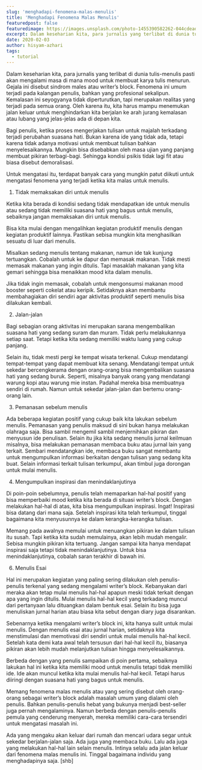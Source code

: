 ```yaml
---
slug: 'menghadapi-fenomena-malas-menulis'
title: 'Menghadapi Fenomena Malas Menulis'
featuredpost: false
featuredimage: https://images.unsplash.com/photo-1455390582262-044cdead277a?ixid=MXwxMjA3fDB8MHxzZWFyY2h8MTB8fHdyaXRlcnxlbnwwfHwwfA%3D%3D&ixlib=rb-1.2.1&auto=format&fit=crop&w=500&q=60
excerpt: Dalam keseharian kita, para jurnalis yang terlibat di dunia tulis-menulis pasti akan mengalami masa di mana mood untuk membuat karya tulis menurun.
date: 2020-02-03
author: hisyam-azhari
tags:
  - tutorial
---
```


Dalam keseharian kita, para jurnalis yang terlibat di dunia tulis-menulis pasti akan mengalami masa di mana mood untuk membuat karya tulis menurun. Gejala ini disebut sindrom males atau writer’s block. Fenomena ini umum terjadi pada kalangan penulis, bahkan yang profesional sekalipun. Kemalasan ini seyogyanya tidak diperturutkan, tapi merupakan realitas yang terjadi pada semua orang. Oleh karena itu, kita harus mampu menemukan jalan keluar untuk menghindarkan kita berjalan ke arah jurang kemalasan atau lubang yang jelas-jelas ada di depan kita.

Bagi penulis, ketika proses mengerjakan tulisan untuk majalah terkadang terjadi perubahan suasana hati. Bukan karena ide yang tidak ada, tetapi karena tidak adanya motivasi untuk membuat tulisan bahkan menyelesaikannya. Mungkin bisa disebabkan oleh masa ujian yang panjang membuat pikiran terbagi-bagi. Sehingga kondisi psikis tidak lagi fit atau biasa disebut demoralisasi.

Untuk mengatasi itu, terdapat banyak cara yang mungkin patut diikuti untuk mengatasi fenomena yang terjadi ketika kita malas untuk menulis.

1.  Tidak memaksakan diri untuk menulis

Ketika kita berada di kondisi sedang tidak mendapatkan ide untuk menulis atau sedang tidak memiliki suasana hati yang bagus untuk menulis, sebaiknya jangan memaksakan diri untuk menulis.

Bisa kita mulai dengan mengalihkan kegiatan produktif menulis dengan kegiatan produktif lainnya. Pastikan sebisa mungkin kita menghasilkan sesuatu di luar dari menulis.

Misalkan sedang menulis tentang makanan, namun ide tak kunjung tertuangkan. Cobalah untuk ke dapur dan memasak makanan. Tidak mesti memasak makanan yang ingin ditulis. Tapi masaklah makanan yang kita gemari sehingga bisa menaikkan mood kita dalam menulis.

Jika tidak ingin memasak, cobalah untuk mengonsumsi makanan mood booster seperti cokelat atau keripik. Setidaknya akan membantu membahagiakan diri sendiri agar aktivitas produktif seperti menulis bisa dilakukan kembali.

2.  Jalan-jalan

Bagi sebagian orang aktivitas ini merupakan sarana mengembalikan suasana hati yang sedang suram dan muram. Tidak perlu melakukannya setiap saat. Tetapi ketika kita sedang memiliki waktu luang yang cukup panjang.

Selain itu, tidak mesti pergi ke tempat wisata terkenal. Cukup mendatangi tempat-tempat yang dapat membuat kita senang. Mendatangi tempat untuk sekedar bercengkerama dengan orang-orang bisa mengembalikan suasana hati yang sedang buruk. Seperti, misalnya banyak orang yang mendatangi warung kopi atau warung mie instan. Padahal mereka bisa membuatnya sendiri di rumah. Namun untuk sekedar jalan-jalan dan bertemu orang-orang lain.

3.  Pemanasan sebelum menulis

Ada beberapa kegiatan positif yang cukup baik kita lakukan sebelum menulis. Pemanasan yang penulis maksud di sini bukan hanya melakukan olahraga saja. Bisa sambil mengemil sambil menjernihkan pikiran dan menyusun ide penulisan. Selain itu jika kita sedang menulis jurnal keilmuan misalnya, bisa melakukan pemanasan membaca buku atau jurnal lain yang terkait. Sembari mendatangkan ide, membaca buku sangat membantu untuk mengumpulkan informasi berkaitan dengan tulisan yang sedang kita buat. Selain informasi terkait tulisan terkumpul, akan timbul juga dorongan untuk mulai menulis.

4.  Mengumpulkan inspirasi dan menindaklanjutinya

Di poin-poin sebelumnya, penulis telah memaparkan hal-hal positif yang bisa memperbaiki mood ketika kita berada di situasi writer’s block. Dengan melakukan hal-hal di atas, kita bisa mengumpulkan inspirasi. Ingat! Inspirasi bisa datang dari mana saja. Setelah inspirasi kita telah terkumpul, tinggal bagaimana kita menyusunnya ke dalam kerangka-kerangka tulisan.

Memang pada awalnya memulai untuk menuangkan pikiran ke dalam tulisan itu susah. Tapi ketika kita sudah memulainya, akan lebih mudah mengalir. Sebisa mungkin pikiran kita tertuang. Jangan sampai kita hanya mendapat inspirasi saja tetapi tidak menindaklanjutinya. Untuk bisa menindaklanjutinya, cobalah saran terakhir di bawah ini.

6.  Menulis Esai

Hal ini merupakan kegiatan yang paling sering dilakukan oleh penulis-penulis terkenal yang sedang mengalami writer’s block. Kebanyakan dari meraka akan tetap mulai menulis hal-hal apapun meski tidak terkait dengan apa yang ingin ditulis. Mulai menulis hal-hal kecil yang terkadang muncul dari pertanyaan lalu dituangkan dalam bentuk esai. Selain itu bisa juga menuliskan jurnal harian atau biasa kita sebut dengan diary juga disarankan.

Sebenarnya ketika mengalami writer’s block ini, kita hanya sulit untuk mulai menulis. Dengan menulis esai atau jurnal harian, setidaknya kita menstimulasi dan memotivasi diri sendiri untuk mulai menulis hal-hal kecil. Setelah kata demi kata awal telah tersusun dari hal-hal kecil itu, biasanya pikiran akan lebih mudah melanjutkan tulisan hingga menyelesaikannya.

Berbeda dengan yang penulis sampaikan di poin pertama, sebaiknya lakukan hal ini ketika kita memiliki mood untuk menulis tetapi tidak memiliki ide. Ide akan muncul ketika kita mulai menulis hal-hal kecil. Tetapi harus diiringi dengan suasana hati yang bagus untuk menulis.

Memang fenomena malas menulis atau yang sering disebut oleh orang-orang sebagai writer’s block adalah masalah umum yang dialami oleh penulis. Bahkan penulis-penulis hebat yang bukunya menjadi best-seller juga pernah mengalaminya. Namun berbeda dengan penulis-penulis pemula yang cenderung menyerah, mereka memiliki cara-cara tersendiri untuk mengatasi masalah ini.

Ada yang mengaku akan keluar dari rumah dan mencari udara segar untuk sekedar berjalan-jalan saja. Ada juga yang membaca buku. Lalu ada juga yang melakukan hal-hal lain selain menulis. Intinya selalu ada jalan keluar dari fenomena malas menulis ini. Tinggal bagaimana individu yang menghadapinya saja. [shb]
